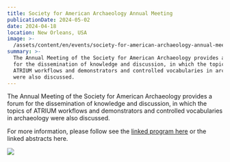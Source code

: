 ```yaml
---
title: Society for American Archaeology Annual Meeting
publicationDate: 2024-05-02
date: 2024-04-18
location: New Orleans, USA
image: >-
  /assets/content/en/events/society-for-american-archaeology-annual-meeting/image.jpg
summary: >-
  The Annual Meeting of the Society for American Archaeology provides a forum
  for the dissemination of knowledge and discussion, in which the topics of
  ATRIUM workflows and demonstrators and controlled vocabularies in archaeology
  were also discussed.
---
```

The Annual Meeting of the Society for American Archaeology provides a forum for the dissemination of knowledge and discussion, in which the topics of ATRIUM workflows and demonstrators and controlled vocabularies in archaeology were also discussed.

For more information, please follow see the [linked program here](https://documents.saa.org/container/docs/default-source/doc-annualmeeting/final-program/2024_saa-final-program_web_final.pdf?sfvrsn=451f28ae_17) or the linked abstracts here.

![](/assets/content/en/events/society-for-american-archaeology-annual-meeting/saa.png)

